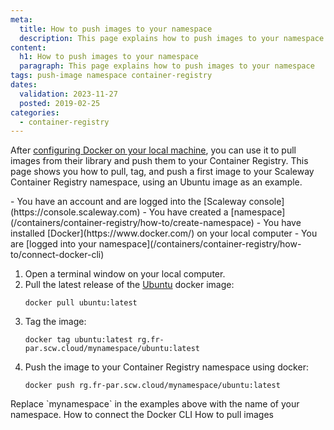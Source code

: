 ```yaml
---
meta:
  title: How to push images to your namespace
  description: This page explains how to push images to your namespace
content:
  h1: How to push images to your namespace
  paragraph: This page explains how to push images to your namespace
tags: push-image namespace container-registry
dates:
  validation: 2023-11-27
  posted: 2019-02-25
categories:
  - container-registry
---
```


After [configuring Docker on your local machine](/containers/container-registry/how-to/connect-docker-cli), you can use it to pull images from their library and push them to your Container Registry. This page shows you how to pull, tag, and push a first image to your Scaleway Container Registry namespace, using an Ubuntu image as an example.

<Macro id="requirements" >

<Message type="requirement">
  - You have an account and are logged into the [Scaleway console](https://console.scaleway.com)
  - You have created a [namespace](/containers/container-registry/how-to/create-namespace)
  - You have installed [Docker](https://www.docker.com/) on your local computer
  - You are [logged into your namespace](/containers/container-registry/how-to/connect-docker-cli)
</Message>

1. Open a terminal window on your local computer.
2. Pull the latest release of the [Ubuntu](https://hub.docker.com/_/ubuntu/) docker image:
    ```
    docker pull ubuntu:latest
    ```
3. Tag the image:
    ```
    docker tag ubuntu:latest rg.fr-par.scw.cloud/mynamespace/ubuntu:latest
    ```
4. Push the image to your Container Registry namespace using docker:
    ```
    docker push rg.fr-par.scw.cloud/mynamespace/ubuntu:latest
    ```

<Message type="important">
  Replace `mynamespace` in the examples above with the name of your namespace.
</Message>


<Navigation title="See also">
  <PreviousButton to="/containers/container-registry/how-to/connect-docker-cli/">How to connect the Docker CLI</PreviousButton>
  <NextButton to="/containers/container-registry/how-to/pull-images/">How to pull images</NextButton>
</Navigation>
